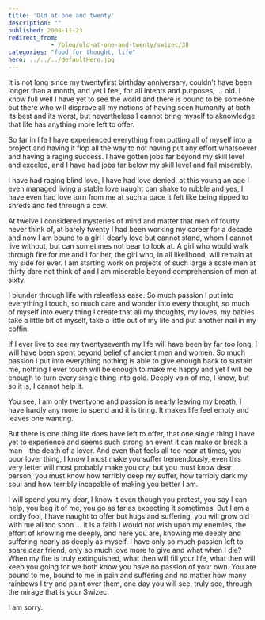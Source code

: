 ```yaml
---
title: 'Old at one and twenty'
description: ""
published: 2008-11-23
redirect_from: 
            - /blog/old-at-one-and-twenty/swizec/38
categories: "food for thought, life"
hero: ../../../defaultHero.jpg
---
```

It is not long since my twentyfirst birthday anniversary, couldn’t have been longer than a month, and yet I feel, for all intents and purposes, ... old. I know full well I have yet to see the world and there is bound to be someone out there who will disprove all my notions of having seen humanity at both its best and its worst, but nevertheless I cannot bring myself to aknowledge that life has anything more left to offer.

So far in life I have experienced everything from putting all of myself into a project and having it flop all the way to not having put any effort whatsoever and having a raging success. I have gotten jobs far beyond my skill level and exceled, and I have had jobs far below my skill level and fail miserably.

I have had raging blind love, I have had love denied, at this young an age I even managed living a stable love naught can shake to rubble and yes, I have even had love torn from me at such a pace it felt like being ripped to shreds and fed through a cow.

At twelve I considered mysteries of mind and matter that men of fourty never think of, at barely twenty I had been working my career for a decade and now I am bound to a girl I dearly love but cannot stand, whom I cannot live without, but can sometimes not bear to look at. A girl who would walk through fire for me and I for her, the girl who, in all likelihood, will remain at my side for ever. I am starting work on projects of such large a scale men at thirty dare not think of and I am miserable beyond comprehension of men at sixty.

I blunder through life with relentless ease. So much passion I put into everything I touch, so much care and wonder into every thought, so much of myself into every thing I create that all my thoughts, my loves, my babies take a little bit of myself, take a little out of my life and put another nail in my coffin.

If I ever live to see my twentyseventh my life will have been by far too long, I will have been spent beyond belief of ancient men and women. So much passion I put into everything nothing is able to give enough back to sustain me, nothing I ever touch will be enough to make me happy and yet I will be enough to turn every single thing into gold. Deeply vain of me, I know, but so it is, I cannot help it.

You see, I am only twentyone and passion is nearly leaving my breath, I have hardly any more to spend and it is tiring. It makes life feel empty and leaves one wanting.

But there is one thing life does have left to offer, that one single thing I have yet to experience and seems such strong an event it can make or break a man - the death of a lover. And even that feels all too near at times, you poor lover thing, I know I must make you suffer tremendously, even this very letter will most probably make you cry, but you must know dear person, you must know how terribly deep my suffer, how terribly dark my soul and how terribly incapable of making you better I am.

I will spend you my dear, I know it even though you protest, you say I can help, you beg it of me, you go as far as expecting it sometimes. But I am a lordly fool, I have naught to offer but hugs and suffering, you will grow old with me all too soon ... it is a faith I would not wish upon my enemies, the effort of knowing me deeply, and here you are, knowing me deeply and suffering nearly as deeply as myself. I have only so much passion left to spare dear friend, only so much love more to give and what when I die? When my fire is truly extinguished, what then will fill your life, what then will keep you going for we both know you have no passion of your own. You are bound to me, bound to me in pain and suffering and no matter how many rainbows I try and paint over them, one day you will see, truly see, through the mirage that is your Swizec.

I am sorry.
